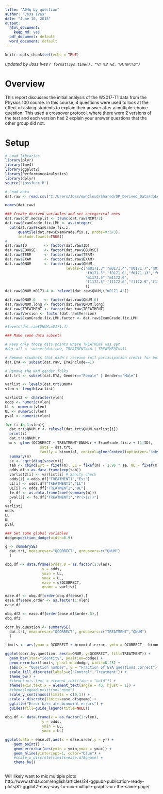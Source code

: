 ```yaml
---
title: "A04q by question"
author: "Joss Ives"
date: "June 10, 2018"
output:
  html_document:
    keep_md: yes
  pdf_document: default
  word_document: default
---
```


```r
knitr::opts_chunk$set(echo = TRUE)
```

*updated by Joss Ives `r format(Sys.time(), "%Y %B %d, %H:%M:%S")`*

# Overview
This report discusses the initial analysis of the W2017-T1 data from the Physics 100 course. In this course, 4 questions were used to look at the effect of asking students to explain their answer after a multiple-choice question. This used a crossover protocol, where there were 2 versions of the test and each version had 2 explain your answer questions that the other group did not. 

# Setup

```r
# Load libraries
library(plyr)
library(lme4)
library(ggplot2)
library(PerformanceAnalytics)
library(dplyr)
source("jossfunc.R")
```

```r
# Load data
dat.raw <- read.csv("C:/Users/Joss/ownCloud/Shared/DP_Derived_Data/dpLogisticDat_all.csv")
```

```r
names(dat.raw)
```

```r
### Create derived variables and set categorical ones
dat.raw$CRT.medsplit <- trunc(dat.raw$NCRT/2)
dat.raw$ExamGrade.fix.LMH <- as.integer(
  cut(dat.raw$ExamGrade.fix.z, 
      quantile(dat.raw$ExamGrade.fix.z, probs=0:3/3), 
      include.lowest=TRUE))
#
dat.raw$ID        <- factor(dat.raw$ID)
dat.raw$COURSE    <- factor(dat.raw$COURSE)
dat.raw$TERM      <- factor(dat.raw$TERM)
dat.raw$EXAM      <- factor(dat.raw$EXAM)
dat.raw$QNUM      <- factor(dat.raw$QNUM, 
                            levels=c("m0171.3","m0171.4","m0171.7","m0171.8",
                                     "f0171.5","f0171.6","f0171.13","f0171.14",
                                     "m1172.5","m1172.6",
                                     "f1172.5","f1172.6","f1172.9","f1172.10"
                                     ))
dat.raw$QNUM.m0171.4 <- relevel(dat.raw$QNUM,("m0171.4"))

dat.raw$QNUM.0    <- factor(dat.raw$QNUM.0)
dat.raw$QNUM.long <- factor(dat.raw$QNUM.long)
dat.raw$TREATMENT <- factor(dat.raw$TREATMENT)
dat.raw$Version <- factor(dat.raw$Version)
dat.raw$ExamGrade.fix.LMH.factor <- dat.raw$ExamGrade.fix.LMH

```

```r
#levels(dat.raw$QNUM.m0171.4)
```


```r
### Make some data subsets

# Keep only those data points where TREATMENT was set
#dat.all <- subset(dat.raw, TREATMENT==0 | TREATMENT==1)

# Remove students that didn't receive full participation credit for both EYA questions
dat.EYA <- subset(dat.raw, EYAinclude==1)

# Remove the NAN gender folks
dat.trt <- subset(dat.EYA, Gender=="Female" | Gender=="Male")
```


```r
varlist <- levels(dat.trt$QNUM)
vlen <- length(varlist)

varlist2 <- character(vlen)
odds <- numeric(vlen)
LL <- numeric(vlen)
UL <- numeric(vlen)
pval <- numeric(vlen)

for (i in 1:vlen){
  dat.trt$QNUM.r <- relevel(dat.trt$QNUM,varlist[i])
  print(i)
  dat.trt$QNUM.r
  m <- glmer(QCORRECT ~ TREATMENT*QNUM.r + ExamGrade.fix.z + (1|ID), 
                data = dat.trt, 
                family = binomial, control=glmerControl(optimizer="bobyqa"))
  summary(m)
  se <- sqrt(diag(vcov(m)))
  tab <- cbind(Est = fixef(m), LL = fixef(m) - 1.96 * se, UL = fixef(m) + 1.96 *se)
  odds.df <-as.data.frame(exp(tab))
  varlist2[i] <- varlist[i] # Sanity check
  odds[i] <-odds.df["TREATMENT1","Est"]
  LL[i] <- odds.df["TREATMENT1","LL"]
  UL[i] <- odds.df["TREATMENT1","UL"]
  fe.df <- as.data.frame(coef(summary(m)))
  pval[i] <- fe.df["TREATMENT1","Pr(>|z|)"]
  }
varlist2
odds
LL
UL
pval
```

```r
### Set some global variables
dodge=position_dodge(width=0.9)
```


```r
q <- summarySE(
  dat.trt, measurevar="QCORRECT", groupvars=c("QNUM")
  )

obq.df <- data.frame(order.0 = as.factor(1:vlen),
                 y = odds,
                 ymin = LL,
                 ymax = UL,
                 ease = q$QCORRECT,
                 qname = varlist)

ease.df <- obq.df[order(obq.df$ease),]
ease.df$ease.order <- as.factor(1:vlen)
ease.df

obq.df2 <- ease.df[order(ease.df$order.0),]
obq.df2
```


```r
corr.by.question <- summarySE(
  dat.trt, measurevar="QCORRECT", groupvars=c("TREATMENT","QNUM")
  )

limits <- aes(ymax = QCORRECT + binomial.error, ymin = QCORRECT - binomial.error)

ggplot(corr.by.question, aes(x=QNUM, y=QCORRECT, fill=TREATMENT)) +
  geom_bar(stat="identity", position=dodge) + 
  geom_errorbar(limits, position=dodge, width=0.25) +
  labs(x = "Question number", y = "Fraction of EYA questions correct") +
  scale_fill_discrete(labels=c("Control","Treatment")) +
  theme_bw() + 
  #theme(axis.text = element_text(face = "bold")) + 
  theme(axis.text.x = element_text(angle = 45, hjust = 1)) +
  #theme(legend.position="none")
  scale_y_continuous(limits = c(0,1)) +
  scale_x_discrete(limits=ease.df$qname) +
  ggtitle("Error bars are binomial errors") + 
  guides(fill=guide_legend(title=NULL))
  
obq.df <- data.frame(x = as.factor(1:vlen),
                 y = odds,
                 ymin = LL,
                 ymax = UL)

ggplot(data = ease.df,aes(x = ease.order,y = y)) + 
    geom_point() + 
    geom_errorbar(aes(ymin = ymin,ymax = ymax)) +
    geom_hline(yintercept=1, color="blue") +
    #scale_x_discrete(limits=ease.df$qname) +
    theme_bw() 
    

```

Will likely want to mix multiple plots http://www.sthda.com/english/articles/24-ggpubr-publication-ready-plots/81-ggplot2-easy-way-to-mix-multiple-graphs-on-the-same-page/

